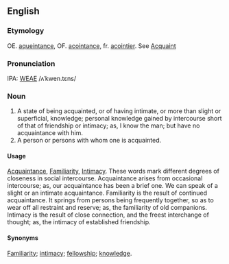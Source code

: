 ==English==
===Etymology===
OE. [[aqueintance]], OF. [[acointance]], fr. [[acointier]]. See [[Acquaint]]

===Pronunciation===
IPA: [[WEAE]] /ʌˈkwen.tɛns/

===Noun===
#A state of being acquainted, or of having intimate, or more than slight or superficial, knowledge; personal  knowledge gained by intercourse short of that of friendship or intimacy; as, I know the man; but have no acquaintance with him.
#A person or persons with whom one is acquainted.

====Usage====
[[Acquaintance]], [[Familiarity]], [[Intimacy]]. These words  mark different degrees of closeness in social  intercourse. Acquaintance arises from occasional  intercourse; as, our acquaintance has been a brief  one. We can speak of a slight or an intimate  acquaintance. Familiarity is the result of continued  acquaintance. It springs from persons being frequently  together, so as to wear off all restraint and reserve; as, the familiarity of old companions. Intimacy is the  result of close connection, and the freest interchange  of thought; as, the intimacy of established  friendship.

====Synonyms====
[[Familiarity]]; [[intimacy]]; [[fellowship]]; [[knowledge]].